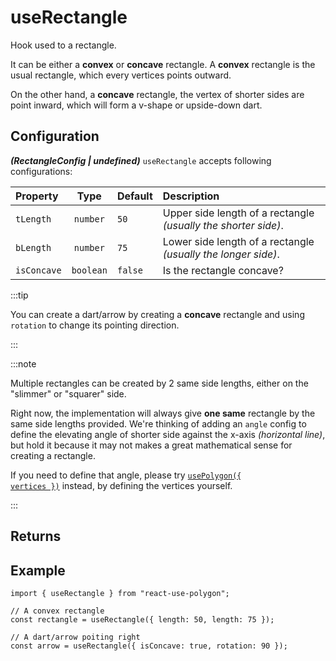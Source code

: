 ---
---


# useRectangle

Hook used to a rectangle.

It can be either a **convex** or **concave** rectangle. A **convex** rectangle is the usual rectangle, which every vertices points outward.

On the other hand, a **concave** rectangle, the vertex of shorter sides are point inward, which will form a v-shape or upside-down dart.

<MyUsePolgon />

## Configuration

**_(RectangleConfig | undefined)_** `useRectangle` accepts following configurations:

| Property    |   Type    | Default | Description                                               |
| :---------- | :-------: | :------ | :-------------------------------------------------------- |
| `tLength`   | `number`  | `50`    | Upper side length of a rectangle _(usually the shorter side)_. |
| `bLength`   | `number`  | `75`    | Lower side length of a rectangle _(usually the longer side)_.  |
| `isConcave` | `boolean` | `false` | Is the rectangle concave?                                      |

:::tip

You can create a dart/arrow by creating a **concave** rectangle and using `rotation` to change its pointing direction.

:::

:::note

Multiple rectangles can be created by 2 same side lengths, either on the "slimmer" or "squarer" side.

Right now, the implementation will always give **one same** rectangle by the same side lengths provided.
We're thinking of adding an `angle` config to define the elevating angle of shorter side against the x-axis _(horizontal line)_, but hold it because it may not makes a great mathematical sense for creating a rectangle.

If you need to define that angle, please try [<code>usePolygon(\{ vertices \})</code>](/docs/primitives/usePolygon#configuration) instead, by defining the vertices yourself.

:::

## Returns

<PrimitiveReturns configType="RectangleConfig" />

## Example

```tsx
import { useRectangle } from "react-use-polygon";

// A convex rectangle
const rectangle = useRectangle({ length: 50, length: 75 });

// A dart/arrow poiting right
const arrow = useRectangle({ isConcave: true, rotation: 90 });
```
